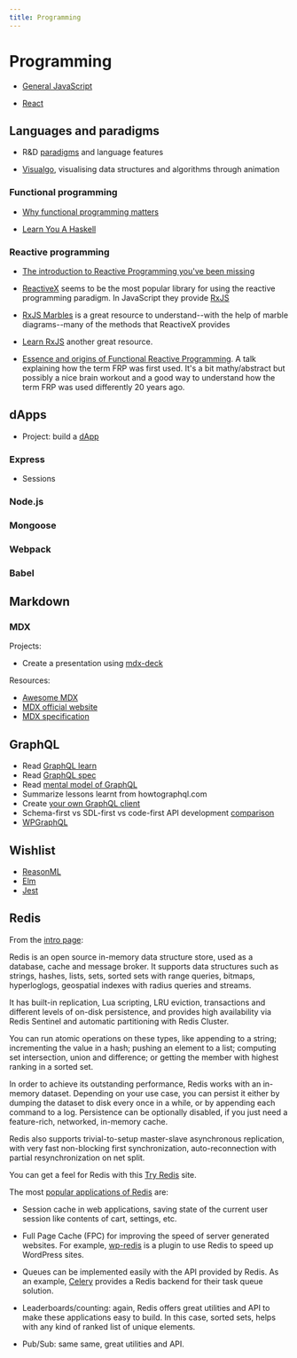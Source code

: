 ```yaml
---
title: Programming
---
```


# Programming

- [General JavaScript](/programming/general-javascript)

- [React](/programming/react)

## Languages and paradigms

- R&D [paradigms](https://en.wikipedia.org/wiki/Programming_paradigm) and
  language features

- [Visualgo](https://visualgo.net/en), visualising data structures and
  algorithms through animation

### Functional programming

- [Why functional programming
  matters](https://github.com/papers-we-love/papers-we-love/blob/master/paradigms/functional_programming/why-functional-programming-matters.pdf)

- [Learn You A Haskell](http://learnyouahaskell.com/)

### Reactive programming

- [The introduction to Reactive Programming you've been
  missing](https://gist.github.com/staltz/868e7e9bc2a7b8c1f754)

- [ReactiveX](http://reactivex.io/) seems to be the most popular library for
  using the reactive programming paradigm. In JavaScript they provide
  [RxJS](https://rxjs.dev/)

- [RxJS Marbles](https://rxmarbles.com/) is a great resource to understand--with
  the help of marble diagrams--many of the methods that ReactiveX provides

- [Learn RxJS](https://www.learnrxjs.io/) another great resource.

- [Essence and origins of Functional Reactive
  Programming](https://github.com/conal/talk-2015-essence-and-origins-of-frp). A
  talk explaining how the term FRP was first used. It's a bit mathy/abstract but
  possibly a nice brain workout and a good way to understand how the term FRP was
  used differently 20 years ago.

## dApps

- Project: build a [dApp](https://app.co)

### Express

- Sessions

### Node.js

### Mongoose

### Webpack

### Babel

## Markdown

### MDX

Projects:

- Create a presentation using [mdx-deck](https://github.com/jxnblk/mdx-deck)

Resources:

- [Awesome MDX](https://github.com/transitive-bullshit/awesome-mdx)
- [MDX official website](https://mdxjs.com/)
- [MDX specification](https://github.com/mdx-js/specification)

## GraphQL

- Read [GraphQL learn](https://graphql.org/learn/)
- Read [GraphQL spec](https://facebook.github.io/graphql/draft)
- Read [mental model of
  GraphQL](https://blog.apollographql.com/the-concepts-of-graphql-bc68bd819be3)
- Summarize lessons learnt from howtographql.com
- Create [your own GraphQL
  client](https://medium.com/walmartlabs/writing-a-graphql-client-in-vanilla-js-d2a09aee7c6c)
- Schema-first vs SDL-first vs code-first API development
  [comparison](https://www.prisma.io/blog/the-problems-of-schema-first-graphql-development-x1mn4cb0tyl3/)
- [WPGraphQL](https://docs.wpgraphql.com/)

## Wishlist

- [ReasonML](https://reasonml.github.io/)
- [Elm](https://elm-lang.org/)
- [Jest](https://jestjs.io/)

## Redis

From the [intro page](https://redis.io/topics/introduction):

Redis is an open source in-memory data structure store, used as a database,
cache and message broker. It supports data structures such as strings, hashes,
lists, sets, sorted sets with range queries, bitmaps, hyperloglogs, geospatial
indexes with radius queries and streams.

It has built-in replication, Lua scripting, LRU eviction, transactions and
different levels of on-disk persistence, and provides high availability via
Redis Sentinel and automatic partitioning with Redis Cluster.

You can run atomic operations on these types, like appending to a string;
incrementing the value in a hash; pushing an element to a list; computing set
intersection, union and difference; or getting the member with highest ranking
in a sorted set.

In order to achieve its outstanding performance, Redis works with an in-memory
dataset. Depending on your use case, you can persist it either by dumping the
dataset to disk every once in a while, or by appending each command to a log.
Persistence can be optionally disabled, if you just need a feature-rich,
networked, in-memory cache.

Redis also supports trivial-to-setup master-slave asynchronous replication, with
very fast non-blocking first synchronization, auto-reconnection with partial
resynchronization on net split.

You can get a feel for Redis with this [Try Redis](http://try.redis.io/) site.

The most [popular applications of
Redis](https://www.objectrocket.com/blog/how-to/top-5-redis-use-cases/) are:

- Session cache in web applications, saving state of the current user session
  like contents of cart, settings, etc.

- Full Page Cache (FPC) for improving the speed of server generated websites.
  For example, [wp-redis](https://wordpress.org/plugins/wp-redis/) is a plugin to
  use Redis to speed up WordPress sites.

- Queues can be implemented easily with the API provided by Redis. As an
  example,
  [Celery](http://docs.celeryproject.org/en/latest/getting-started/first-steps-with-celery.html)
  provides a Redis backend for their task queue solution.

- Leaderboards/counting: again, Redis offers great utilities and API to make
  these applications easy to build. In this case, sorted sets, helps with any kind
  of ranked list of unique elements.

- Pub/Sub: same same, great utilities and API.
